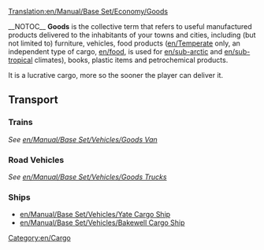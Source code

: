 [[Translation:en/Manual/Base Set/Economy/Goods]]

{{en/Cargo|name=Goods
|image=Goods.png
|produced=[[en/Manual/Base Set/Economy/Factory]], [[en/Manual/Base Set/Economy/Oil Refinery]], [[en/Manual/Base Set/Economy/Sawmill]], [[en/Manual/Base Set/Economy/Printing Works]]
|accepted=[[en/Town]]
}}__NOTOC__
'''Goods''' is the collective term that refers to useful manufactured products delivered to the inhabitants of your towns and cities, including (but not limited to) furniture, vehicles, food products ([[en/Temperate]] only, an independent type of cargo, [[en/food]], is used for [[en/sub-arctic]] and [[en/sub-tropical]] climates), books, plastic items and petrochemical products.

It is a lucrative cargo, more so the sooner the player can deliver it.

==Transport==
===Trains===
''See [[en/Manual/Base Set/Vehicles/Goods Van]]''

===Road Vehicles===
''See [[en/Manual/Base Set/Vehicles/Goods Trucks]]''

===Ships===
*[[en/Manual/Base Set/Vehicles/Yate Cargo Ship]]
*[[en/Manual/Base Set/Vehicles/Bakewell Cargo Ship]]

[[Category:en/Cargo]]